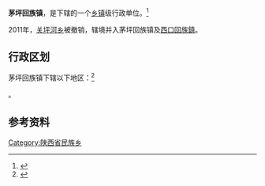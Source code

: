 {{中国乡级行政区|61/10/25/105/000}}

'''茅坪回族镇'''，是{{PRC admin/fullname|61/10/25/105/000|3}}下辖的一个[[乡镇|乡镇]]级行政单位。<ref>{{PRC admin/ref sgc|{{PRC admin/parent|61/10/25/105/000}}}}</ref>

2011年，[[关坪河乡|关坪河乡]]被撤销，辖境并入茅坪回族镇及[[西口回族鎮|西口回族鎮]]。

== 行政区划 ==

茅坪回族镇下辖以下地区：<ref>{{PRC admin/ref sgc|61/10/25/105/000}}</ref>

{{PRC admin/children|61/10/25/105/000}}。

== 参考资料 ==

{{reflist}}

{{陕西行政区划小作品}}
{{PRC admin/navcat|61/10/25/105/000}}

[[Category:陕西省民族乡|Category:陕西省民族乡]]